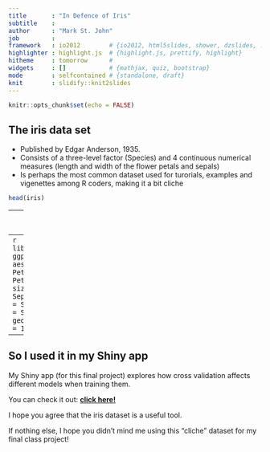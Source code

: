 ```yaml
---
title       : "In Defence of Iris"
subtitle    : 
author      : "Mark St. John"
job         : 
framework   : io2012        # {io2012, html5slides, shower, dzslides, ...}
highlighter : highlight.js  # {highlight.js, prettify, highlight}
hitheme     : tomorrow      # 
widgets     : []            # {mathjax, quiz, bootstrap}
mode        : selfcontained # {standalone, draft}
knit        : slidify::knit2slides
---
```


```r
knitr::opts_chunk$set(echo = FALSE)
```

## The iris data set

- Published by Edgar Anderson, 1935.
- Consists of a three-level factor (Species) and 4 continuous numerical measures (length and width of the flower petals and sepals)
- Is perhaps the most common dataset used for turorials, examples and vigenettes among R coders, making it a bit cliche
```r
head(iris)
```

---
## Why so popular

- It's familiar
- Manageable size, with `r nrow(iris)` observations 
- Just complex enough to test a wide range of analytical approaches
- Consider the following plot by way of example ...

---
```r
library(ggplot2)
ggplot(iris, aes(x = Petal.Width, y = Petal.Length, size = Sepal.Length, col = Species, alpha = Sepal.Width)) +
    geom_jitter(shape = 1)
```

---
## So I used it in my Shiny app

My Shiny app (for this final project) explores how cross validation affects different models when training them.

You can check it out: [**click here!**](https://sinjin.shinyapps.io/ddp_shiny_app/)

I hope you agree that the iris dataset is a useful tool. 

If nothing else, I hope you didn't mind me using this "cliche" dataset for my final class project!